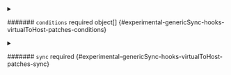 

<PartialOp />


<PartialFrompath />


<PartialPath />


<PartialNamepath />


<PartialNamespacepath />


<PartialValue />


<PartialRegex />



<details className="config-field" data-expandable="true">
<summary>

####### `conditions` <span className="config-field-required" data-required="false">required</span> <span className="config-field-type">object[]</span> <span className="config-field-default"></span> <span className="config-field-enum"></span> {#experimental-genericSync-hooks-virtualToHost-patches-conditions}



</summary>

<PartialConditionsreference />


</details>


<PartialIgnore />



<details className="config-field" data-expandable="true">
<summary>

####### `sync` <span className="config-field-required" data-required="false">required</span> <span className="config-field-type"></span> <span className="config-field-default"></span> <span className="config-field-enum"></span> {#experimental-genericSync-hooks-virtualToHost-patches-sync}



</summary>

<PartialSyncreference />


</details>
